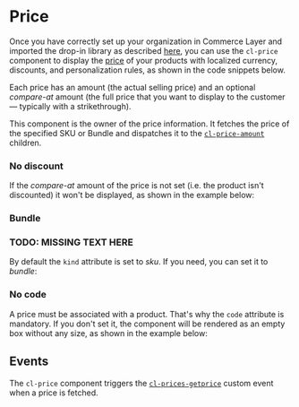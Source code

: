 
<Meta of={Stories} />

# Price

Once you have correctly set up your organization in Commerce Layer and imported the drop-in library as described [here](?path=/docs/getting-started--docs), you can use the `cl-price` component to display the [price](https://docs.commercelayer.io/core/v/api-reference/prices) of your products with localized currency, discounts, and personalization rules, as shown in the code snippets below.

Each price has an amount (the actual selling price) and an optional *compare-at* amount (the full price that you want to display to the customer — typically with a strikethrough).

This component is the owner of the price information. It fetches the price of the specified SKU or Bundle and dispatches it to the [`cl-price-amount`](?path=/docs/components-price-cl-price-amount--docs) children.

<Canvas of={Stories.Basic} />

<Controls of={Stories.Basic} />

### No discount

If the *compare-at* amount of the price is not set (i.e. the product isn't discounted) it won't be displayed, as shown in the example below:

<Canvas of={Stories.NoDiscount} />

### Bundle

### TODO: MISSING TEXT HERE ###

By default the `kind` attribute is set to *sku*. If you need, you can set it to *bundle*:

<Canvas of={Stories.Bundle} />

### No code

A price must be associated with a product. That's why the `code` attribute is mandatory. If you don't set it, the component will be rendered as an empty box without any size, as shown in the example below:

<Canvas of={Stories.WithoutAttributes} />

## Events

The `cl-price` component triggers the [`cl-prices-getprice`](?path=/docs/events--docs#cl-prices-getprice) custom event when a price is fetched.